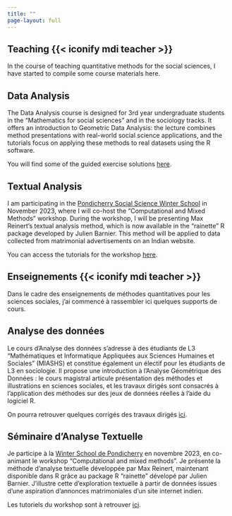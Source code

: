 ---
title: ""
page-layout: full
---

::: {.content-visible when-profile="english"}
# Teaching {{< iconify mdi teacher >}}

In the course of teaching quantitative methods for the social sciences, I have started to compile some course materials here.

## Data Analysis

The Data Analysis course is designed for 3rd year undergraduate students in the "Mathematics for social sciences" and in the sociology tracks. It offers an introduction to Geometric Data Analysis: the lecture combines method presentations with real-world social science applications, and the tutorials focus on applying these methods to real datasets using the R software.

You will find some of the guided exercise solutions [here](https://mathieuferry.github.io/AnalyseDesDonnees/).

## Textual Analysis

I am participating in the [Pondicherry Social Science Winter School](https://www.ifpindia.org/ifp-in-spotlight/apply-now-digital-society-social-sciences-winter-school-november-13-17-2023-Ifp/) in November 2023, where I will co-host the "Computational and Mixed Methods" workshop. During the workshop, I will be presenting Max Reinert's textual analysis method, which is now available in the "rainette" R package developed by Julien Barnier. This method will be applied to data collected from matrimonial advertisements on an Indian website.

You can access the tutorials for the workshop [here](https://mathieuferry.github.io/PondicherryWorkshop/).
:::

::: {.content-visible when-profile="french"}
# Enseignements {{< iconify mdi teacher >}}

Dans le cadre des enseignements de méthodes quantitatives pour les sciences sociales, j'ai commencé à rassembler ici quelques supports de cours.

## Analyse des données

Le cours d'Analyse des données s'adresse à des étudiants de L3 "Mathématiques et Informatique Appliquées aux Sciences Humaines et Sociales" (MIASHS) et constitue également un électif pour les étudiants de L3 en sociologie. Il propose une introduction à l'Analyse Géométrique des Données : le cours magistral articule présentation des méthodes et illustrations en sciences sociales, et les travaux dirigés sont consacrés à l'application des méthodes sur des jeux de données réelles à l'aide du logiciel R.

On pourra retrouver quelques corrigés des travaux dirigés [ici](https://mathieuferry.github.io/AnalyseDesDonnees/).

## Séminaire d'Analyse Textuelle

Je participe à la [Winter School de Pondicherry](https://www.ifpindia.org/ifp-in-spotlight/apply-now-digital-society-social-sciences-winter-school-november-13-17-2023-Ifp/) en novembre 2023, en co-animant le workshop "Computational and mixed methods". Je présente la méthode d'analyse textuelle développée par Max Reinert, maintenant disponible dans R grâce au package R "rainette" dévelopé par Julien Barnier. J'illustre cette d'exploration textuelle à partir de données issues d'une aspiration d'annonces matrimoniales d'un site internet indien.

Les tutoriels du workshop sont à retrouver [ici](https://mathieuferry.github.io/PondicherryWorkshop/).
:::
